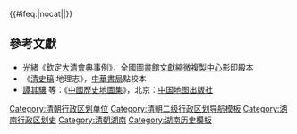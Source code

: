 {{Navbox
|name = 清朝湖南省行政區劃
|state =
|listclass = hlist
|title = [[清朝]][[湖南省 (清朝)|湖南省]][[清朝行政區劃|行政區劃]]

|group1 = [[長寶道]]
|list1 =
* [[長沙府]]
* [[寶慶府]]

|group2=[[岳常澧道]]
|list2=
* [[岳州府]]
* [[常德府]]
* [[澧州直隸州|澧州]]
* [[南州廳]]

|group3=[[衡永郴桂道]]
|list3=
* [[衡州府]]
* [[永州府]]
* [[郴州直隸州|郴州]]
* [[桂陽直隸州|桂陽州]]

|group4 = [[辰沅永靖道]]
|list4 =
* [[辰州府]]
* [[沅州府]]
* [[永順府]]
* [[靖州直隶州|靖州]]
* [[乾州直隶厅|乾州廳]]
* [[鳳凰直隸廳 (湖南)|鳳凰廳]]
* [[永绥直隶厅|永綏廳]]
* [[晃州廳]]
}}<includeonly>{{#ifeq:{{{1}}}|nocat||[[Category:清朝行政区划单位]]}}</includeonly><noinclude>

== 參考文獻 ==
* [[光緒]]《欽定[[大清會典]]事例》，[[全國圖書館文獻縮微複製中心]]影印殿本
* 《[[清史稿]]·地理志》，[[中華書局]]點校本
* [[譚其驤]] 等：《[[中國歷史地圖集]]》，北京：[[中国地图出版社]]

[[Category:清朝二级行政区划导航模板]]
[[Category:湖南行政区划史]]
[[Category:清朝湖南]]
[[Category:湖南历史模板]]
</noinclude>